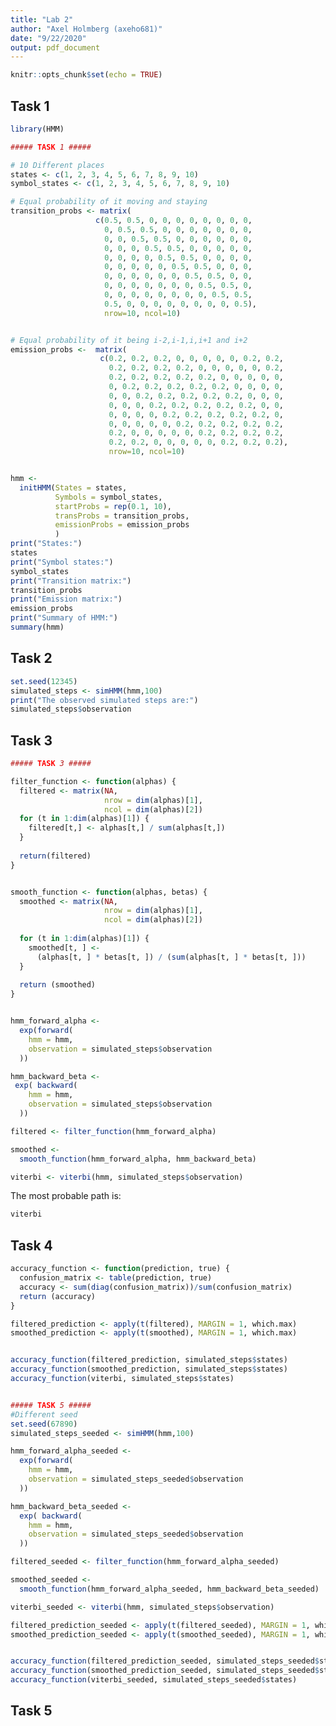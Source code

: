 ---
title: "Lab 2"
author: "Axel Holmberg (axeho681)"
date: "9/22/2020"
output: pdf_document
---

```{r Set up, include=FALSE}
knitr::opts_chunk$set(echo = TRUE)
```

## Task 1

```{r task_1, echo=FALSE}
library(HMM)

##### TASK 1 #####

# 10 Different places
states <- c(1, 2, 3, 4, 5, 6, 7, 8, 9, 10)
symbol_states <- c(1, 2, 3, 4, 5, 6, 7, 8, 9, 10)

# Equal probability of it moving and staying
transition_probs <- matrix(
                   c(0.5, 0.5, 0, 0, 0, 0, 0, 0, 0, 0,
                     0, 0.5, 0.5, 0, 0, 0, 0, 0, 0, 0,
                     0, 0, 0.5, 0.5, 0, 0, 0, 0, 0, 0,
                     0, 0, 0, 0.5, 0.5, 0, 0, 0, 0, 0,
                     0, 0, 0, 0, 0.5, 0.5, 0, 0, 0, 0,
                     0, 0, 0, 0, 0, 0.5, 0.5, 0, 0, 0,
                     0, 0, 0, 0, 0, 0, 0.5, 0.5, 0, 0,
                     0, 0, 0, 0, 0, 0, 0, 0.5, 0.5, 0,
                     0, 0, 0, 0, 0, 0, 0, 0, 0.5, 0.5,
                     0.5, 0, 0, 0, 0, 0, 0, 0, 0, 0.5), 
                     nrow=10, ncol=10)


# Equal probability of it being i-2,i-1,i,i+1 and i+2
emission_probs <-  matrix(
                    c(0.2, 0.2, 0.2, 0, 0, 0, 0, 0, 0.2, 0.2,
                      0.2, 0.2, 0.2, 0.2, 0, 0, 0, 0, 0, 0.2,
                      0.2, 0.2, 0.2, 0.2, 0.2, 0, 0, 0, 0, 0,
                      0, 0.2, 0.2, 0.2, 0.2, 0.2, 0, 0, 0, 0,
                      0, 0, 0.2, 0.2, 0.2, 0.2, 0.2, 0, 0, 0,
                      0, 0, 0, 0.2, 0.2, 0.2, 0.2, 0.2, 0, 0,
                      0, 0, 0, 0, 0.2, 0.2, 0.2, 0.2, 0.2, 0,
                      0, 0, 0, 0, 0, 0.2, 0.2, 0.2, 0.2, 0.2,
                      0.2, 0, 0, 0, 0, 0, 0.2, 0.2, 0.2, 0.2,
                      0.2, 0.2, 0, 0, 0, 0, 0, 0.2, 0.2, 0.2), 
                      nrow=10, ncol=10)


hmm <-
  initHMM(States = states,
          Symbols = symbol_states,
          startProbs = rep(0.1, 10),
          transProbs = transition_probs,
          emissionProbs = emission_probs
          )
print("States:")
states
print("Symbol states:")
symbol_states
print("Transition matrix:")
transition_probs
print("Emission matrix:")
emission_probs
print("Summary of HMM:")
summary(hmm)
```

## Task 2

```{r task_2, echo=FALSE}
set.seed(12345)
simulated_steps <- simHMM(hmm,100)
print("The observed simulated steps are:")
simulated_steps$observation
```

## Task 3

```{r task_3, echo=FALSE}

##### TASK 3 #####

filter_function <- function(alphas) {
  filtered <- matrix(NA,
                     nrow = dim(alphas)[1],
                     ncol = dim(alphas)[2])
  for (t in 1:dim(alphas)[1]) {
    filtered[t,] <- alphas[t,] / sum(alphas[t,])
  }
  
  return(filtered)
}


smooth_function <- function(alphas, betas) {
  smoothed <- matrix(NA,
                     nrow = dim(alphas)[1],
                     ncol = dim(alphas)[2])
  
  for (t in 1:dim(alphas)[1]) {
    smoothed[t, ] <-
      (alphas[t, ] * betas[t, ]) / (sum(alphas[t, ] * betas[t, ]))
  }
  
  return (smoothed)
}


hmm_forward_alpha <-
  exp(forward(
    hmm = hmm,
    observation = simulated_steps$observation
  ))

hmm_backward_beta <-
 exp( backward(
    hmm = hmm,
    observation = simulated_steps$observation
  ))

filtered <- filter_function(hmm_forward_alpha)

smoothed <-
  smooth_function(hmm_forward_alpha, hmm_backward_beta)

viterbi <- viterbi(hmm, simulated_steps$observation)

```

The most probable path is:

```{r task_3_2, echo=FALSE}
viterbi
```


## Task 4

```{r task_4_1, echo=FALSE}
accuracy_function <- function(prediction, true) {
  confusion_matrix <- table(prediction, true)
  accuracy <- sum(diag(confusion_matrix))/sum(confusion_matrix)
  return (accuracy)
}

filtered_prediction <- apply(t(filtered), MARGIN = 1, which.max)
smoothed_prediction <- apply(t(smoothed), MARGIN = 1, which.max)


accuracy_function(filtered_prediction, simulated_steps$states)
accuracy_function(smoothed_prediction, simulated_steps$states)
accuracy_function(viterbi, simulated_steps$states)


##### TASK 5 #####
#Different seed
set.seed(67890)
simulated_steps_seeded <- simHMM(hmm,100)

hmm_forward_alpha_seeded <-
  exp(forward(
    hmm = hmm,
    observation = simulated_steps_seeded$observation
  ))

hmm_backward_beta_seeded <-
  exp( backward(
    hmm = hmm,
    observation = simulated_steps_seeded$observation
  ))

filtered_seeded <- filter_function(hmm_forward_alpha_seeded)

smoothed_seeded <-
  smooth_function(hmm_forward_alpha_seeded, hmm_backward_beta_seeded)

viterbi_seeded <- viterbi(hmm, simulated_steps$observation)

filtered_prediction_seeded <- apply(t(filtered_seeded), MARGIN = 1, which.max)
smoothed_prediction_seeded <- apply(t(smoothed_seeded), MARGIN = 1, which.max)


accuracy_function(filtered_prediction_seeded, simulated_steps_seeded$states)
accuracy_function(smoothed_prediction_seeded, simulated_steps_seeded$states)
accuracy_function(viterbi_seeded, simulated_steps_seeded$states)
```



## Task 5


```{r task_5, echo=FALSEF}

```



